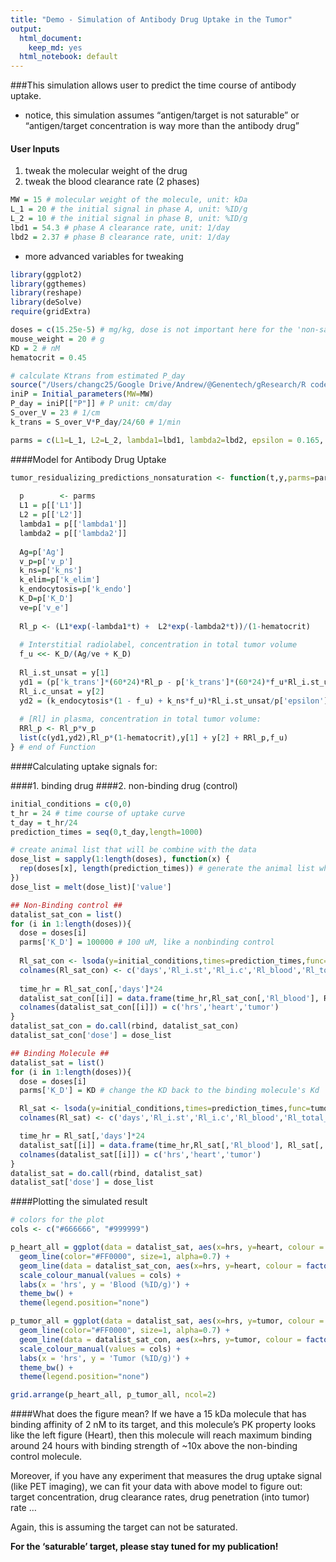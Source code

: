 ```yaml
---
title: "Demo - Simulation of Antibody Drug Uptake in the Tumor"
output:
  html_document:
    keep_md: yes
  html_notebook: default
---
```


###This simulation allows user to predict the time course of antibody uptake.

* notice, this simulation assumes "antigen/target is not saturable" or "antigen/target concentration is way more than the antibody drug"

#### User Inputs 

1. tweak the molecular weight of the drug
2. tweak the blood clearance rate (2 phases)
```r
MW = 15 # molecular weight of the molecule, unit: kDa
L_1 = 20 # the initial signal in phase A, unit: %ID/g
L_2 = 10 # the initial signal in phase B, unit: %ID/g
lbd1 = 54.3 # phase A clearance rate, unit: 1/day
lbd2 = 2.37 # phase B clearance rate, unit: 1/day
```

* more advanced variables for tweaking
```r
library(ggplot2) 
library(ggthemes)
library(reshape)
library(deSolve)
require(gridExtra)

doses = c(15.25e-5) # mg/kg, dose is not important here for the 'non-saturable' model
mouse_weight = 20 # g
KD = 2 # nM
hematocrit = 0.45

# calculate Ktrans from estimated P_day
source("/Users/changc25/Google Drive/Andrew/@Genentech/gResearch/R code/Uptake Prediction/Initial_parameters.R")
iniP = Initial_parameters(MW=MW)
P_day = iniP[["P"]] # P unit: cm/day
S_over_V = 23 # 1/cm
k_trans = S_over_V*P_day/24/60 # 1/min

parms = c(L1=L_1, L2=L_2, lambda1=lbd1, lambda2=lbd2, epsilon = 0.165, v_e=0.165, v_p = 0.020, k_trans = k_trans, k_ns = 0.21, k_elim = 0, Ag = 25, K_D=KD, k_endo = 0) 
```

####Model for Antibody Drug Uptake 
```r
tumor_residualizing_predictions_nonsaturation <- function(t,y,parms=parms){
  
  p        <- parms
  L1 = p[['L1']]
  L2 = p[['L2']]
  lambda1 = p[['lambda1']]
  lambda2 = p[['lambda2']]
  
  Ag=p['Ag']
  v_p=p['v_p']
  k_ns=p['k_ns']
  k_elim=p['k_elim']
  k_endocytosis=p['k_endo']
  K_D=p['K_D']
  ve=p['v_e']
  
  Rl_p <- (L1*exp(-lambda1*t) +  L2*exp(-lambda2*t))/(1-hematocrit)
  
  # Interstitial radiolabel, concentration in total tumor volume
  f_u <<- K_D/(Ag/ve + K_D)
  
  Rl_i.st_unsat = y[1]
  yd1 = (p['k_trans']*(60*24)*Rl_p - p['k_trans']*(60*24)*f_u*Rl_i.st_unsat/p['epsilon'] - (k_endocytosis*(1 - f_u) + k_ns*f_u)*Rl_i.st_unsat/p['epsilon'])
  Rl_i.c_unsat = y[2]
  yd2 = (k_endocytosis*(1 - f_u) + k_ns*f_u)*Rl_i.st_unsat/p['epsilon'] - k_elim*Rl_i.c_unsat/(1-ve)
  
  # [Rl] in plasma, concentration in total tumor volume:
  RRl_p <- Rl_p*v_p   
  list(c(yd1,yd2),Rl_p*(1-hematocrit),y[1] + y[2] + RRl_p,f_u)
} # end of Function
```

####Calculating uptake signals for:

####1. binding drug
####2. non-binding drug (control)
```r
initial_conditions = c(0,0)
t_hr = 24 # time course of uptake curve
t_day = t_hr/24
prediction_times = seq(0,t_day,length=1000)

# create animal list that will be combine with the data
dose_list = sapply(1:length(doses), function(x) {
  rep(doses[x], length(prediction_times)) # generate the animal list which will be combined with the simulated dataframe
})
dose_list = melt(dose_list)['value']

## Non-Binding control ##
datalist_sat_con = list()
for (i in 1:length(doses)){
  dose = doses[i]
  parms['K_D'] = 100000 # 100 uM, like a nonbinding control
 
  Rl_sat_con <- lsoda(y=initial_conditions,times=prediction_times,func=tumor_residualizing_predictions_nonsaturation,parms=parms, rtol=1e-6, atol=1e-6)
  colnames(Rl_sat_con) <- c('days','Rl_i.st','Rl_i.c','Rl_blood','Rl_total_sat','f_u')
  
  time_hr = Rl_sat_con[,'days']*24
  datalist_sat_con[[i]] = data.frame(time_hr,Rl_sat_con[,'Rl_blood'], Rl_sat_con[,'Rl_total_sat'])
  colnames(datalist_sat_con[[i]]) = c('hrs','heart','tumor')
}
datalist_sat_con = do.call(rbind, datalist_sat_con)
datalist_sat_con['dose'] = dose_list

## Binding Molecule ##
datalist_sat = list()
for (i in 1:length(doses)){
  dose = doses[i]
  parms['K_D'] = KD # change the KD back to the binding molecule's Kd

  Rl_sat <- lsoda(y=initial_conditions,times=prediction_times,func=tumor_residualizing_predictions_nonsaturation,parms=parms, rtol=1e-6, atol=1e-6)
  colnames(Rl_sat) <- c('days','Rl_i.st','Rl_i.c','Rl_blood','Rl_total_sat','f_u')

  time_hr = Rl_sat[,'days']*24
  datalist_sat[[i]] = data.frame(time_hr,Rl_sat[,'Rl_blood'], Rl_sat[,'Rl_total_sat'])
  colnames(datalist_sat[[i]]) = c('hrs','heart','tumor')
}
datalist_sat = do.call(rbind, datalist_sat)
datalist_sat['dose'] = dose_list
```

####Plotting the simulated result
```r
# colors for the plot
cols <- c("#666666", "#999999")

p_heart_all = ggplot(data = datalist_sat, aes(x=hrs, y=heart, colour = factor(dose))) +
  geom_line(color="#FF0000", size=1, alpha=0.7) +
  geom_line(data = datalist_sat_con, aes(x=hrs, y=heart, colour = factor(dose)), color = "#003399", size=1, alpha=0.7, linetype=2) +
  scale_colour_manual(values = cols) +
  labs(x = 'hrs', y = 'Blood (%ID/g)') +
  theme_bw() +
  theme(legend.position="none")

p_tumor_all = ggplot(data = datalist_sat, aes(x=hrs, y=tumor, colour = factor(dose))) +
  geom_line(color="#FF0000", size=1, alpha=0.7) +
  geom_line(data = datalist_sat_con, aes(x=hrs, y=tumor, colour = factor(dose)), color = "#003399", size=1, alpha=0.7, linetype=2) +
  scale_colour_manual(values = cols) +
  labs(x = 'hrs', y = 'Tumor (%ID/g)') +
  theme_bw() +
  theme(legend.position="none")

grid.arrange(p_heart_all, p_tumor_all, ncol=2) 
```

####What does the figure mean?
If we have a 15 kDa molecule that has binding affinity of 2 nM to its target, and this molecule's PK property looks like the left figure (Heart), then this molecule will reach maximum binding around 24 hours with binding strength of ~10x above the non-binding control molecule.

Moreover, if you have any experiment that measures the drug uptake signal (like PET imaging), we can fit your data with above model to figure out: target concentration, drug clearance rates, drug penetration (into tumor) rate ...

Again, this is assuming the target can not be saturated.

**For the 'saturable' target, please stay tuned for my publication!**




